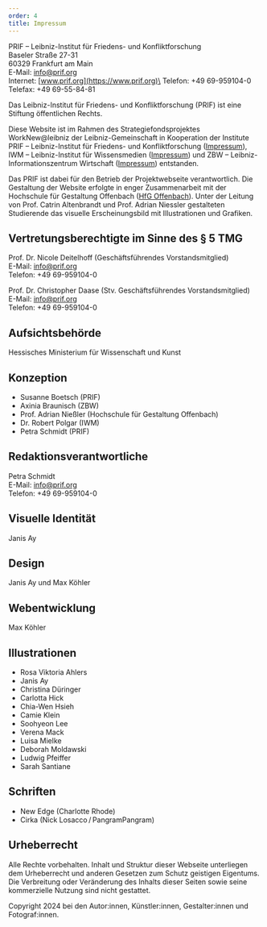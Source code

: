 ```yaml
---
order: 4
title: Impressum
---
```


PRIF – Leibniz-Institut für Friedens- und Konfliktforschung\
Baseler Straße 27-31\
60329 Frankfurt am Main\
E-Mail: info@prif.org\
Internet: [www.prif.org](https://www.prif.org)\
Telefon: +49 69-959104-0\
Telefax: +49 69-55-84-81

Das Leibniz-Institut für Friedens- und Konfliktforschung (PRIF) ist eine Stiftung öffentlichen Rechts.

Diese Website ist im Rahmen des Strategiefondsprojektes WorkNew@leibniz der Leibniz-Gemeinschaft in Kooperation der Institute PRIF – Leibniz-Institut für Friedens- und Konfliktforschung ([Impressum](https://www.prif.org/impressum)), IWM – Leibniz-Institut für Wissensmedien ([Impressum](https://www.iwm-tuebingen.de/www/de/impressum/index.html)) und ZBW – Leibniz-Informationszentrum Wirtschaft ([Impressum](https://www.zbw.eu/de/impressum)) entstanden.

Das PRIF ist dabei für den Betrieb der Projektwebseite verantwortlich. Die Gestaltung der Website erfolgte in enger Zusammenarbeit mit der Hochschule für Gestaltung Offenbach ([HfG Offenbach](https://www.hfg-offenbach.de/de/pages/impressum)). Unter der Leitung von Prof. Catrin Altenbrandt und Prof. Adrian Niessler gestalteten Studierende das visuelle Erscheinungsbild mit Illustrationen und Grafiken.

## Vertretungsberechtigte im Sinne des § 5 TMG

Prof. Dr. Nicole Deitelhoff (Geschäftsführendes Vorstandsmitglied)\
E-Mail: info@prif.org\
Telefon: +49 69-959104-0

Prof. Dr. Christopher Daase (Stv. Geschäftsführendes Vorstandsmitglied)\
E-Mail: info@prif.org\
Telefon: +49 69-959104-0

## Aufsichtsbehörde

Hessisches Ministerium für Wissenschaft und Kunst

## Konzeption

- Susanne Boetsch (PRIF)
- Axinia Braunisch (ZBW)
- Prof. Adrian Nießler (Hochschule für Gestaltung Offenbach)
- Dr. Robert Polgar (IWM)
- Petra Schmidt (PRIF)

## Redaktionsverantwortliche

Petra Schmidt\
E-Mail: info@prif.org\
Telefon: +49 69-959104-0

## Visuelle Identität

Janis Ay

## Design

Janis Ay und Max Köhler

## Webentwicklung

Max Köhler

## Illustrationen

- Rosa Viktoria Ahlers
- Janis Ay
- Christina Düringer
- Carlotta Hick
- Chia-Wen Hsieh
- Camie Klein
- Soohyeon Lee
- Verena Mack
- Luisa Mielke
- Deborah Moldawski
- Ludwig Pfeiffer
- Sarah Santiane

## Schriften

- New Edge (Charlotte Rhode)
- Cirka (Nick Losacco / PangramPangram)

## Urheberrecht

Alle Rechte vorbehalten. Inhalt und Struktur dieser Webseite unterliegen dem Urheberrecht und anderen Gesetzen zum Schutz geistigen Eigentums. Die Verbreitung oder Veränderung des Inhalts dieser Seiten sowie seine kommerzielle Nutzung sind nicht gestattet.

Copyright 2024 bei den Autor:innen, Künstler:innen, Gestalter:innen und Fotograf:innen.
